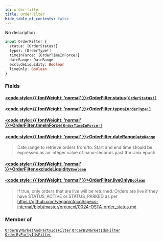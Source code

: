 ```yaml
---
id: order-filter
title: OrderFilter
hide_table_of_contents: false
---
```








No description

```graphql
input OrderFilter {
  status: [OrderStatus!]
  types: [OrderType!]
  timeInForce: [OrderTimeInForce!]
  dateRange: DateRange
  excludeLiquidity: Boolean
  liveOnly: Boolean
}
```


### Fields

#### [<code style={{ fontWeight: 'normal' }}>OrderFilter.<b>status</b></code>](#)<Bullet />[`[OrderStatus!]`](/mainnet/api/graphql/enums/order-status) <Badge class="secondary" text="list"/> <Badge class="secondary" text="enum"/>
> 
> 

#### [<code style={{ fontWeight: 'normal' }}>OrderFilter.<b>types</b></code>](#)<Bullet />[`[OrderType!]`](/mainnet/api/graphql/enums/order-type) <Badge class="secondary" text="list"/> <Badge class="secondary" text="enum"/>
> 
> 

#### [<code style={{ fontWeight: 'normal' }}>OrderFilter.<b>timeInForce</b></code>](#)<Bullet />[`[OrderTimeInForce!]`](/mainnet/api/graphql/enums/order-time-in-force) <Badge class="secondary" text="list"/> <Badge class="secondary" text="enum"/>
> 
> 

#### [<code style={{ fontWeight: 'normal' }}>OrderFilter.<b>dateRange</b></code>](#)<Bullet />[`DateRange`](/mainnet/api/graphql/inputs/date-range) <Badge class="secondary" text="input"/>
> Date range to retrieve orders from/to. Start and end time should be expressed as an integer value of nano-seconds past the Unix epoch
> 

#### [<code style={{ fontWeight: 'normal' }}>OrderFilter.<b>excludeLiquidity</b></code>](#)<Bullet />[`Boolean`](/mainnet/api/graphql/scalars/boolean) <Badge class="secondary" text="scalar"/>
> 
> 

#### [<code style={{ fontWeight: 'normal' }}>OrderFilter.<b>liveOnly</b></code>](#)<Bullet />[`Boolean`](/mainnet/api/graphql/scalars/boolean) <Badge class="secondary" text="scalar"/>
> If true, only orders that are live will be returned. Orders are live if they have STATUS_ACTIVE or STATUS_PARKED
as per https://github.com/vegaprotocol/specs-internal/blob/master/protocol/0024-OSTA-order_status.md
> 



### Member of

[`OrderByMarketAndPartyIdsFilter`](/mainnet/api/graphql/inputs/order-by-market-and-party-ids-filter)  <Badge class="secondary" text="input"/><Bullet />[`OrderByMarketIdsFilter`](/mainnet/api/graphql/inputs/order-by-market-ids-filter)  <Badge class="secondary" text="input"/><Bullet />[`OrderByPartyIdsFilter`](/mainnet/api/graphql/inputs/order-by-party-ids-filter)  <Badge class="secondary" text="input"/>



